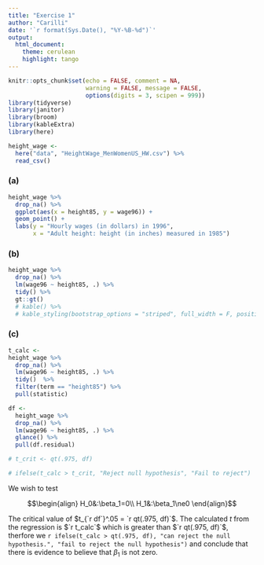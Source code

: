```yaml
---
title: "Exercise 1"
author: "Carilli"
date: '`r format(Sys.Date(), "%Y-%B-%d")`'
output: 
  html_document:
    theme: cerulean
    highlight: tango
---
```


```r
knitr::opts_chunk$set(echo = FALSE, comment = NA, 
                      warning = FALSE, message = FALSE,
                      options(digits = 3, scipen = 999))
library(tidyverse)
library(janitor)
library(broom)
library(kableExtra)
library(here)
```

```r
height_wage <- 
  here("data", "HeightWage_MenWomenUS_HW.csv") %>% 
  read_csv()
```

### (a)

```r
height_wage %>%
  drop_na() %>% 
  ggplot(aes(x = height85, y = wage96)) +
  geom_point() +
  labs(y = "Hourly wages (in dollars) in 1996",
       x = "Adult height: height (in inches) measured in 1985") 
```

### (b)

```r
height_wage %>%
  drop_na() %>% 
  lm(wage96 ~ height85, .) %>% 
  tidy() %>% 
  gt::gt()
  # kable() %>% 
  # kable_styling(bootstrap_options = "striped", full_width = F, position = "left")
```

### (c)

```r
t_calc <- 
height_wage %>%
  drop_na() %>% 
  lm(wage96 ~ height85, .) %>% 
  tidy()  %>%
  filter(term == "height85") %>%
  pull(statistic)

df <- 
  height_wage %>%
  drop_na() %>% 
  lm(wage96 ~ height85, .) %>% 
  glance() %>% 
  pull(df.residual)

# t_crit <- qt(.975, df)

# ifelse(t_calc > t_crit, "Reject null hypothesis", "Fail to reject")
```

We wish to test

$$\begin{align}
H_0&:\beta_1=0\\
H_1&:\beta_1\ne0
\end{align}$$


The critical value of $t_{`r df`}^.05 = `r qt(.975, df)`$. The calculated $t$ from the regression is $`r t_calc`$ which is greater than $`r qt(.975, df)`$, therfore we `r ifelse(t_calc > qt(.975, df), "can reject the null hypothesis.", "fail to reject the null hypothesis")` and conclude that there is evidence to believe that $\beta_1$ is not zero.


